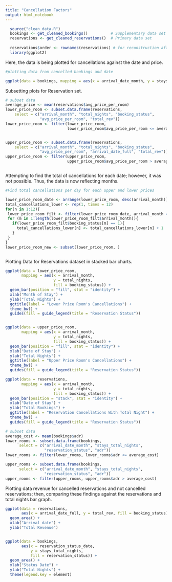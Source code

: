 ```yaml
---
title: "Cancellation Factors"
output: html_notebook
---
```


```r
  source("clean_data.R")
  bookings <- get_cleaned_bookings()          # Supplementary data set
  reservations <- get_cleaned_reservations()  # Primary data set
  
  reservations$order <- rownames(reservations) # for reconstruction after subsetting
  library(ggplot2)
```


Here, the data is being plotted for cancellations against the date and price. 

```r

#plotting data from cancelled bookings and date

ggplot(data = bookings, mapping = aes(x = arrival_date_month, y = stays_total_nights, fill = is_canceled)) + geom_bar(stat = "identity") + xlab("Date of Stay") + ylab("Total Bookings") 

```


Subsetting plots for Reservation set. 


```r
# subset data
average_price <- mean(reservations$avg_price_per_room)
lower_price_room <- subset.data.frame(reservations,
    select = c("arrival_month", "total_nights", "booking_status",
               "avg_price_per_room", "total_rev"))
lower_price_room <- filter(lower_price_room,
                           lower_price_room$avg_price_per_room <= average_price)


upper_price_room <- subset.data.frame(reservations,
    select = c("arrival_month", "total_nights", "booking_status", 
               "avg_price_per_room", "arrival_date_full", "total_rev")) 
upper_price_room <- filter(upper_price_room, 
                           upper_price_room$avg_price_per_room > average_price)



```


Attempting to find the total of cancellations for each date; however, it was not possible. Thus, the data is now reflecting months. 



```r
#Find total cancellations per day for each upper and lower prices 

lower_price_room_date <- arrange(lower_price_room, desc(arrival_month))
total_cancellations_lower <- rep(1, times = 12)
for(n in 1:12){
 lower_price_room_filt <- filter(lower_price_room_date, arrival_month == n)
 for (m in 1:length(lower_price_room_filt$arrival_month)){
   if(lower_price_room_filt$booking_status[m] == 1){
     total_cancellations_lower[n] <- total_cancellations_lower[n] + 1
   }
 }
}
lower_price_room_new <- subset(lower_price_room, )



```



Plotting Data for Reservations dataset in stacked bar charts. 


```r

ggplot(data = lower_price_room,
       mapping = aes(x = arrival_month,
                     y = total_nights,
                     fill = booking_status)) +
  geom_bar(position = "fill", stat = "identity") +
  xlab("Month of Stay") +
  ylab("Total Nights") +
  ggtitle(label = "Lower Price Room's Cancellations") +
  theme_bw() +
  guides(fill = guide_legend(title = "Reservation Status"))


ggplot(data = upper_price_room,
       mapping = aes(x = arrival_month,
                     y = total_nights,
                     fill = booking_status)) +
  geom_bar(position = "fill", stat = "identity") +
  xlab("Date of Stay") +
  ylab("Total Nights") +
  ggtitle(label = "Upper Price Room's Cancellations") +
  theme_bw() +
  guides(fill = guide_legend(title = "Reservation Status"))

ggplot(data = reservations,
       mapping = aes(x = arrival_month,
                     y = total_nights,
                     fill = booking_status)) +
  geom_bar(position = "stack", stat = "identity") +
  xlab("Date of Stay") +
  ylab("Total Bookings") +
  ggtitle(label = "Reservation Cancellations With Total Night") +
  theme_bw() +
  guides(fill = guide_legend(title = "Reservation Status"))
```

```r

# subset data
average_cost <- mean(bookings$adr)
lower_rooms <- subset.data.frame(bookings,
      select = c("arrival_date_month", "stays_total_nights",
                 "reservation_status", "adr"))
lower_rooms <- filter(lower_rooms, lower_rooms$adr <= average_cost)

upper_rooms <- subset.data.frame(bookings,
      select = c("arrival_date_month", "stays_total_nights",
                 "reservation_status", "adr"))
upper_rooms <- filter(upper_rooms, upper_rooms$adr > average_cost)

```

Plotting data revenue for cancelled reservations and not cancelled reservations; then, comparing these findings against the reservations and total nights bar graph. 

```r

ggplot(data = reservations,
       aes(x = arrival_date_full, y = total_rev, fill = booking_status)) +
  geom_area() +
  xlab("Arrival date") +
  ylab("Total Revenue")


ggplot(data = bookings,
       aes(x = reservation_status_date,
           y = stays_total_nights,
           fill = reservation_status)) + 
  geom_area() +
  xlab("Status Date") +
  ylab("Total Nights") +
  theme(legend.key = element)


```

